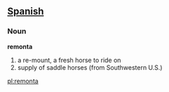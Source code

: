 == [[Spanish]] ==

===Noun===
'''remonta'''

# a re-mount, a fresh horse to ride on
# supply of saddle horses (from Southwestern U.S.)

[[pl:remonta]]